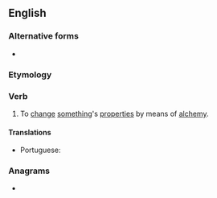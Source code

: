 ==English==

===Alternative forms===
* {{alter|en|alchemize}}

===Etymology===
{{af|en|alchemy|-ise}}

===Verb===
{{en-verb}}

# To [[change]] [[something]]'s [[properties]] by means of [[alchemy]].
#: {{ux|en|Their dearest wish was to '''alchemise''' iron into gold.}}

====Translations====
{{trans-top|to change something's properties by means of alchemy}}
* Portuguese: {{t|pt|alquimizar}}
{{trans-mid}}
{{trans-bottom}}

===Anagrams===
* {{anagrams|en|a=aceehilms|alchemies}}